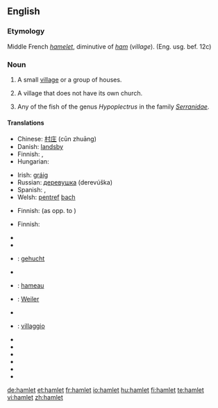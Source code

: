 {{see|Hamlet}}
==English==

===Etymology===
Middle French ''[[hamelet]]'', diminutive of ''[[ham]]'' (''village''). (Eng. usg. bef. 12c)

===Noun===
{{en-noun}}

# A small [[village]] or a group of houses.
# {{UK}} A village that does not have its own church.
# Any of the fish of the genus ''Hypoplectrus'' in the family ''[[Serranidae]]''.

====Translations====
{{trans-top|small village}}
* Chinese: [[村庄]] (cūn zhuāng)
* Danish: [[landsby]]
* Finnish: {{t|fi|kyläpahanen}}, {{t|fi|taloryhmä}}
* Hungarian: {{t|hu|falucska}}
{{trans-mid}}
* Irish: [[gráig]] {{f}}
* Russian: [[деревушка]] (derevúška) {{f}}
*Spanish: {{t-|es|aldehuela|f}}, {{t+|es|caserío|m}}
* Welsh: [[pentref]] [[bach#Welsh|bach]] {{m}}
{{trans-bottom}}

{{trans-top|village without its own church}}
* Finnish: {{t|fi|kylä}} (as opp. to {{t|fi|kirkonkylä}})
{{trans-mid}}
{{trans-bottom}}

{{trans-top|fish}}
* Finnish: {{t|fi|kylä}}
{{trans-mid}}
{{trans-bottom}}

{{checktrans-top}}
* {{trreq|Basque}}
* {{trreq|Chinese}}
* {{ttbc|Dutch}}: [[gehucht]] {{n}}
* {{trreq|Esperanto}}
* {{ttbc|French}}: [[hameau]] {{m}}
* {{ttbc|German}}: [[Weiler]] {{m}}
* {{trreq|Greek}}
{{checktrans-mid}}
* {{ttbc|Italian}}: [[villaggio]] {{m}}
* {{trreq|Japanese}}
* {{trreq|Latin}}
* {{trreq|Old English}}
* {{trreq|Russian}}
* {{trreq|Spanish}}
* {{trreq|Swedish}}
{{checktrans-bottom}}

[[de:hamlet]]
[[et:hamlet]]
[[fr:hamlet]]
[[io:hamlet]]
[[hu:hamlet]]
[[fi:hamlet]]
[[te:hamlet]]
[[vi:hamlet]]
[[zh:hamlet]]